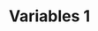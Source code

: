 ---
type: Lesson
title: "Variables 1"
xp: 10
description: "Learn about variables"
activityRefs: 
    -   id: 1
        activity: js_variables_concept1-1
    -   id: 2
        activity: js_variables_declaration_1-1
    -   id: 3
        activity: js_variables_declaration_1-2
    -   id: 4
        activity: js_variables_assignment1-1
    -   id: 5
        activity: js_variables_declaration_1-3
    -   id: 6
        activity: js_variables_initialization1-1
    -   id: 7
        activity: js_variables_naming_conventions1-1
    -   id: 8
        activity: js_variables_initialization1-2
---